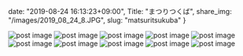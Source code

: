 date: "2019-08-24 16:13:23+09:00",
Title: "まつりつくば",
share_img: "/images/2019_08_24_8.JPG",
slug: "matsuritsukuba"
}

<img src="/images/2019_08_24_1.JPG" alt="post image" />
<img src="/images/2019_08_24_2.JPG" alt="post image" />
<img src="/images/2019_08_24_3.JPG" alt="post image" />
<img src="/images/2019_08_24_4.JPG" alt="post image" />
<img src="/images/2019_08_24_5.JPG" alt="post image" />
<img src="/images/2019_08_24_6.JPG" alt="post image" />
<img src="/images/2019_08_24_7.JPG" alt="post image" />
<img src="/images/2019_08_24_8.JPG" alt="post image" />
<img src="/images/2019_08_24_9.JPG" alt="post image" />
<img src="/images/2019_08_24_10.JPG" alt="post image" />